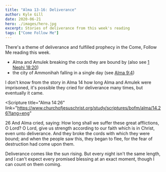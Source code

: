 ```yaml
---
title: "Alma 13-16: Deliverance"
author: Kyle Gill
date: 2020-06-21
hero: ./images/hero.jpg
excerpt: Stories of deliverance from this week's reading
tags: ["Come Follow Me"]
---
```


There's a theme of deliverance and fulfilled prophecy in the Come, Follow Me reading this week.

- Alma and Amulek breaking the cords they are bound by (also see [1 Nephi 18:20](https://www.churchofjesuschrist.org/study/scriptures/bofm/1-ne/18.20?lang=eng))
- the city of Ammonihah falling in a single day (see [Alma 9:4](https://www.churchofjesuschrist.org/study/scriptures/bofm/alma/9.4?lang=eng))

I don't know from the story in Alma 14 how long Alma and Amulek were imprisoned, it's possible they cried for deliverance many times, but eventually it came.

<Scripture
  title="Alma 14:26"
  link="https://www.churchofjesuschrist.org/study/scriptures/bofm/alma/14.26?lang=eng"
>
  26 And Alma cried, saying: How long shall we suffer these great afflictions, O
  Lord? O Lord, give us strength according to our faith which is in Christ, even
  unto deliverance. And they broke the cords with which they were bound; and
  when the people saw this, they began to flee, for the fear of destruction had
  come upon them.
</Scripture>

Deliverance comes like the sun rising. But every night isn't the same length, and I can't expect every promised blessing at an exact moment, though I can count on them coming.
